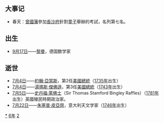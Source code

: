 {{yearTOC|1826|清'''[[道光|道光]]六年'''；越南'''[[明命|明命]]七年'''；日本'''[[文政|文政]]九年'''}}
== 大事记 ==
* 春天：[[曾國藩|曾國藩]]參加[[長沙府|長沙府]]針對[[兒童|童子]]舉辦的考試，名列第七名。

== 出生 ==
*[[9月17日|9月17日]]——[[波恩哈德·黎曼|黎曼]]，德国数学家

== 逝世 ==
{{Wikisource year mention}}
*[[7月4日|7月4日]]——[[約翰·亞當斯|約翰·亞當斯]]，第2任[[美國總統|美國總統]]（[[1735年|1735年]]出生）
*[[7月4日|7月4日]]——[[湯瑪斯·傑佛遜|湯瑪斯·傑佛遜]]，第3任[[美國總統|美國總統]]（[[1743年|1743年]]出生）
*[[7月5日|7月5日]]——[[史丹福·萊佛士|史丹福·萊佛士]]（Sir Thomas Stamford Bingley Raffles）（[[1781年|1781年]]出生）英國殖民時期政治家。
*[[7月22日|7月22日]]——[[朱塞普·皮亞齊|朱塞普·皮亞齊]]，意大利天文学家（[[1746年|1746年]]出生）

[[Category:1826年|*]]
[[Category:1820年代|6年]]
[[Category:19世纪各年|2]]